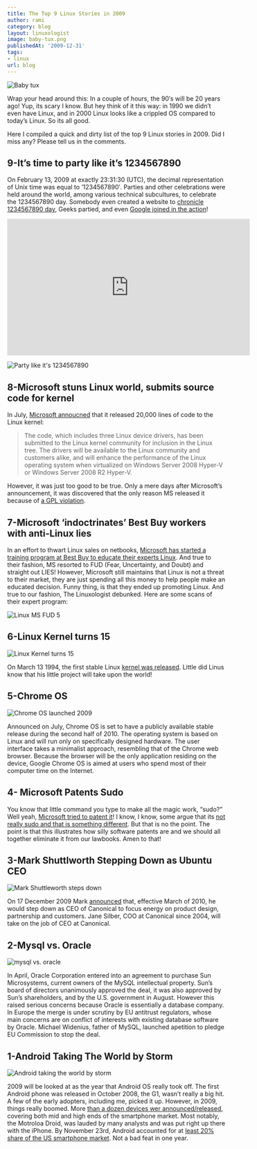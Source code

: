 ```yaml
---
title: The Top 9 Linux Stories in 2009
author: rami
category: blog
layout: linuxologist
image: baby-tux.png
publishedAt: '2009-12-31'
tags:
- linux
url: blog
---
```


![Baby tux](/assets/images/content/blog/baby-tux.png)

Wrap your head around this: In a couple of hours, the 90′s will be 20 years ago! Yup, its scary I know. But hey think of it this way: in 1990 we didn’t even have Linux, and in 2000 Linux looks like a crippled OS compared to today’s Linux. So its all good.

Here I compiled a quick and dirty list of the top 9 Linux stories in 2009. Did I miss any? Please tell us in the comments.

## 9-It’s time to party like it’s 1234567890

On February 13, 2009 at exactly 23:31:30 (UTC), the decimal representation of Unix time was equal to ’1234567890′. Parties and other celebrations were held around the world, among various technical subcultures, to celebrate the 1234567890 day. Somebody even created a website to [chronicle 1234567890 day](http://www.1234567890day.com/), Geeks partied, and even [Google joined in the action](http://i41.tinypic.com/2qi76kp.jpg)!

<iframe width="560" height="315" src="https://www.youtube-nocookie.com/embed/85EnRLs4ilY?rel=0" frameborder="0" allow="autoplay; encrypted-media" allowfullscreen></iframe>

![Party like it's 1234567890](/assets/images/content/blog/party-like-its-123456789.jpg)

## 8-Microsoft stuns Linux world, submits source code for kernel

In July, [Microsoft annoucned](http://www.microsoft.com/presspass/features/2009/Jul09/07-20LinuxQA.mspx) that it released 20,000 lines of code to the Linux kernel:

> The code, which includes three Linux device drivers, has been submitted to the Linux kernel community for inclusion in the Linux tree. The drivers will be available to the Linux community and customers alike, and will enhance the performance of the Linux operating system when virtualized on Windows Server 2008 Hyper-V or Windows Server 2008 R2 Hyper-V.

However, it was just too good to be true. Only a mere days after Microsoft’s announcement, it was discovered that the only reason MS released it because of [a GPL violation](http://www.osnews.com/story/21882/Microsoft_s_Linux_Kernel_Code_Drop_Result_of_GPL_Violation).

## 7-Microsoft ‘indoctrinates’ Best Buy workers with anti-Linux lies

In an effort to thwart Linux sales on netbooks, [Microsoft has started a training program at Best Buy to educate their experts Linux](http://quaoar.ww7.be/ms_fud_of_the_year/569458-microsoft-attack-linux-retail-level-probably.html). And true to their fashion, MS resorted to FUD (Fear, Uncertainty, and Doubt) and straight out LIES! However, Microsoft still maintains that Linux is not a threat to their market, they are just spending all this money to help people make an educated decision. Funny thing, is that they ended up promoting Linux. And true to our fashion, The Linuxologist debunked. Here are some scans of their expert program:

![Linux MS FUD 5](/assets/images/content/blog/linux-ms-fud-5.jpg)

## 6-Linux Kernel turns 15

 ![Linux Kernel turns 15](/assets/images/content/blog/linux-15.jpg)

On March 13 1994, the first stable Linux [kernel was released](http://www.oldlinux.org/Linux.old/docs/history/1994.html). Little did Linus know that his little project will take upon the world!
 
## 5-Chrome OS

![Chrome OS launched 2009](/assets/images/content/blog/chrome-os-launched-2009.png)

Announced on July, Chrome OS is set to have a publicly available stable release during the second half of 2010. The operating system is based on Linux and will run only on specifically designed hardware. The user interface takes a minimalist approach, resembling that of the Chrome web browser. Because the browser will be the only application residing on the device, Google Chrome OS is aimed at users who spend most of their computer time on the Internet.

## 4- Microsoft Patents Sudo

You know that little command you type to make all the magic work, “sudo?” Well yeah, [Microsoft tried to patent it](http://www.groklaw.net/article.php?story=20091111094923390)! I know, I know, some argue that its [not really sudo and that is something different](http://arstechnica.com/open-source/news/2009/11/microsofts-psuedo-sudo-patent-doesnt-really-cover-sudo.ars). But that is no the point. The point is that this illustrates how silly software patents are and we should all together eliminate it from our lawbooks. Amen to that!

## 3-Mark Shuttlworth Stepping Down as Ubuntu CEO

![Mark Shuttleworth steps down](/assets/images/content/blog/mark-shuttleworth-stepping-down.jpg)

On 17 December 2009 Mark [announced](http://www.markshuttleworth.com/archives/295) that, effective March of 2010, he would step down as CEO of Canonical to focus energy on product design, partnership and customers. Jane Silber, COO at Canonical since 2004, will take on the job of CEO at Canonical.

## 2-Mysql vs. Oracle

![mysql vs. oracle](/assets/images/content/blog/oracle-sun.png)

In April, Oracle Corporation entered into an agreement to purchase Sun Microsystems, current owners of the MySQL intellectual property. Sun’s board of directors unanimously approved the deal, it was also approved by Sun’s shareholders, and by the U.S. government in August. However this raised serious concerns because Oracle is essentially a database company. In Europe the merge is under scrutiny by EU antitrust regulators, whose main concerns are on conflict of interests with existing database software by Oracle. Michael Widenius, father of MySQL, launched apetition to pledge EU Commission to stop the deal.

## 1-Android Taking The World by Storm

![Android taking the world by storm](/assets/images/content/blog/android-taking-the-world-by-storm.jpg)

2009 will be looked at as the year that Android OS really took off. The first Android phone was released in October 2008, the G1, wasn’t really a big hit. A few of the early adopters, including me, picked it up. However, in 2009, things really boomed. More [than a dozen devices wer announced/released](http://en.wikipedia.org/wiki/List_of_Android_devices), covering both mid and high ends of the smartphone market. Most notably, the Motroloa Droid, was lauded by many analysts and was put right up there with the iPhone. By November 23rd, Android accounted for at [least 20% share of the US smartphone market](http://venturebeat.com/2009/11/23/android-gobbles-up-20-percent-share-of-u-s-smartphone-market-says-admob/). Not a bad feat in one year.
